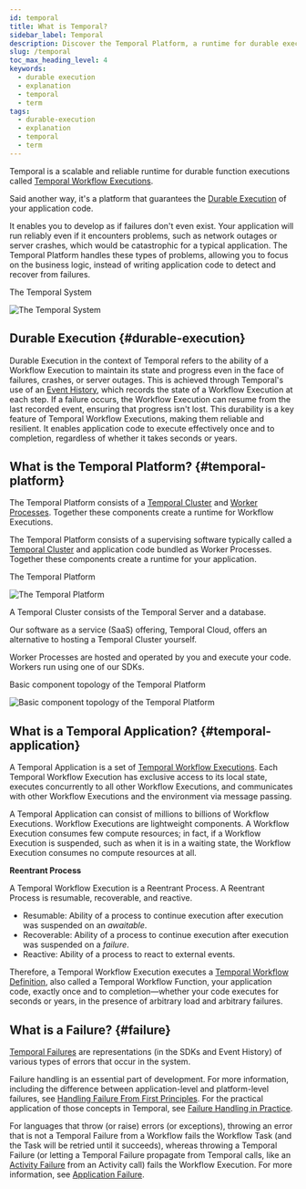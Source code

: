 ```yaml
---
id: temporal
title: What is Temporal?
sidebar_label: Temporal
description: Discover the Temporal Platform, a runtime for durable executions that consists of a Temporal Cluster and Worker Processes, plus SDKs in multiple languages.
slug: /temporal
toc_max_heading_level: 4
keywords:
  - durable execution
  - explanation
  - temporal
  - term
tags:
  - durable-execution
  - explanation
  - temporal
  - term
---
```


Temporal is a scalable and reliable runtime for durable function executions called [Temporal Workflow Executions](/workflows#workflow-execution).

Said another way, it's a platform that guarantees the [Durable Execution](#durable-execution) of your application code.

It enables you to develop as if failures don't even exist.
Your application will run reliably even if it encounters problems, such as network outages or server crashes, which would be catastrophic for a typical application.
The Temporal Platform handles these types of problems, allowing you to focus on the business logic, instead of writing application code to detect and recover from failures.

<div class="tdiw">
  <div class="tditw">
    <p class="tdit">The Temporal System</p>
  </div>
  <div class="tdiiw" height="740">
    <img class="img_ev3q" src="/diagrams/temporal-system-simple.svg" alt="The Temporal System" />
  </div>
</div>

## Durable Execution {#durable-execution}

Durable Execution in the context of Temporal refers to the ability of a Workflow Execution to maintain its state and progress even in the face of failures, crashes, or server outages.
This is achieved through Temporal's use of an [Event History](/workflows#event-history), which records the state of a Workflow Execution at each step.
If a failure occurs, the Workflow Execution can resume from the last recorded event, ensuring that progress isn't lost.
This durability is a key feature of Temporal Workflow Executions, making them reliable and resilient.
It enables application code to execute effectively once and to completion, regardless of whether it takes seconds or years.

## What is the Temporal Platform? {#temporal-platform}

The Temporal Platform consists of a [Temporal Cluster](/clusters) and [Worker Processes](/workers#worker-process).
Together these components create a runtime for Workflow Executions.

The Temporal Platform consists of a supervising software typically called a [Temporal Cluster](/clusters) and application code bundled as Worker Processes.
Together these components create a runtime for your application.

<div class="tdiw">
  <div class="tditw">
    <p class="tdit">The Temporal Platform</p>
  </div>
  <div class="tdiiw" height="740">
    <img class="img_ev3q" src="/diagrams/temporal-platform-simple.svg" alt="The Temporal Platform" />
  </div>
</div>

A Temporal Cluster consists of the Temporal Server and a database.

Our software as a service (SaaS) offering, Temporal Cloud, offers an alternative to hosting a Temporal Cluster yourself.

Worker Processes are hosted and operated by you and execute your code. Workers run using one of our SDKs.

<div class="tdiw">
  <div class="tditw">
    <p class="tdit">Basic component topology of the Temporal Platform</p>
  </div>
  <div class="tdiiw" height="1121">
    <img
      class="img_ev3q"
      src="/diagrams/temporal-platform-component-topology.svg"
      alt="Basic component topology of the Temporal Platform"
    />
  </div>
</div>

## What is a Temporal Application? {#temporal-application}

A Temporal Application is a set of [Temporal Workflow Executions](/workflows#workflow-execution).
Each Temporal Workflow Execution has exclusive access to its local state, executes concurrently to all other Workflow Executions, and communicates with other Workflow Executions and the environment via message passing.

A Temporal Application can consist of millions to billions of Workflow Executions.
Workflow Executions are lightweight components.
A Workflow Execution consumes few compute resources; in fact, if a Workflow Execution is suspended, such as when it is in a waiting state, the Workflow Execution consumes no compute resources at all.

**Reentrant Process**

A Temporal Workflow Execution is a Reentrant Process. A Reentrant Process is resumable, recoverable, and reactive.

- Resumable: Ability of a process to continue execution after execution was suspended on an _awaitable_.
- Recoverable: Ability of a process to continue execution after execution was suspended on a _failure_.
- Reactive: Ability of a process to react to external events.

Therefore, a Temporal Workflow Execution executes a [Temporal Workflow Definition](/workflows#workflow-definition), also called a Temporal Workflow Function, your application code, exactly once and to completion—whether your code executes for seconds or years, in the presence of arbitrary load and arbitrary failures.

## What is a Failure? {#failure}

[Temporal Failures](/references/failures) are representations (in the SDKs and Event History) of various types of errors that occur in the system.

Failure handling is an essential part of development.
For more information, including the difference between application-level and platform-level failures, see [Handling Failure From First Principles](https://dominik-tornow.medium.com/handling-failures-from-first-principles-1ed976b1b869).
For the practical application of those concepts in Temporal, see [Failure Handling in Practice](https://temporal.io/blog/failure-handling-in-practice).

For languages that throw (or raise) errors (or exceptions), throwing an error that is not a Temporal Failure from a Workflow fails the Workflow Task (and the Task will be retried until it succeeds), whereas throwing a Temporal Failure (or letting a Temporal Failure propagate from Temporal calls, like an [Activity Failure](/references/failures#activity-failure) from an Activity call) fails the Workflow Execution.
For more information, see [Application Failure](/references/failures#application-failure).
